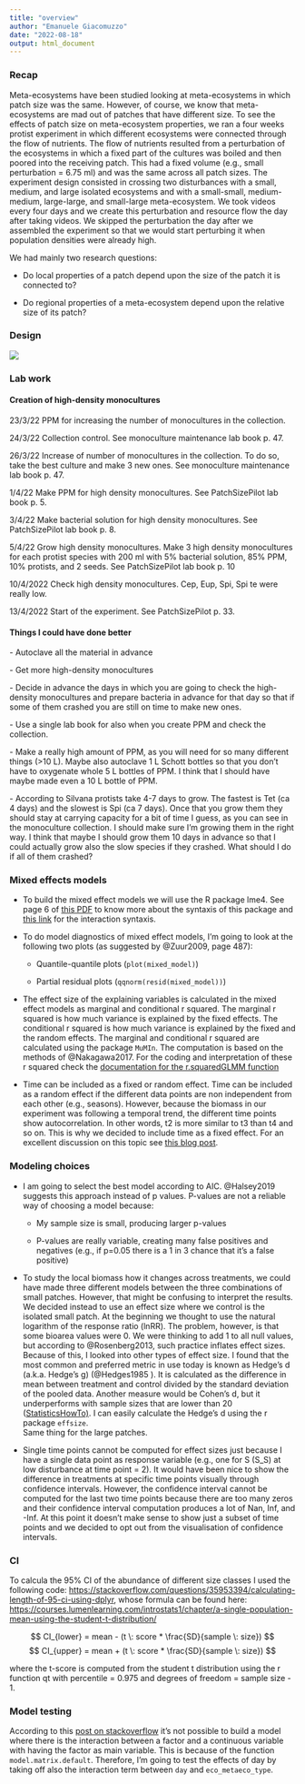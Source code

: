 ```yaml
---
title: "overview"
author: "Emanuele Giacomuzzo"
date: "2022-08-18"
output: html_document
---
```


### Recap

Meta-ecosystems have been studied looking at meta-ecosystems in which patch size was the same. However, of course, we know that meta-ecosystems are mad out of patches that have different size. To see the effects of patch size on meta-ecosystem properties, we ran a four weeks protist experiment in which different ecosystems were connected through the flow of nutrients. The flow of nutrients resulted from a perturbation of the ecosystems in which a fixed part of the cultures was boiled and then poored into the receiving patch. This had a fixed volume (e.g., small perturbation = 6.75 ml) and was the same across all patch sizes. The experiment design consisted in crossing two disturbances with a small, medium, and large isolated ecosystems and with a small-small, medium-medium, large-large, and small-large meta-ecosystem. We took videos every four days and we create this perturbation and resource flow the day after taking videos. We skipped the perturbation the day after we assembled the experiment so that we would start perturbing it when population densities were already high.

We had mainly two research questions:

-   Do local properties of a patch depend upon the size of the patch it is connected to?

-   Do regional properties of a meta-ecosystem depend upon the relative size of its patch?

### Design

![](images/paste-58F5AC73.png)

### Lab work

#### Creation of high-density monocultures

23/3/22 PPM for increasing the number of monocultures in the collection.

24/3/22 Collection control. See monoculture maintenance lab book p. 47.

26/3/22 Increase of number of monocultures in the collection. To do so, take the best culture and make 3 new ones. See monoculture maintenance lab book p. 47.

1/4/22 Make PPM for high density monocultures. See PatchSizePilot lab book p. 5.

3/4/22 Make bacterial solution for high density monocultures. See PatchSizePilot lab book p. 8.

5/4/22 Grow high density monocultures. Make 3 high density monocultures for each protist species with 200 ml with 5% bacterial solution, 85% PPM, 10% protists, and 2 seeds. See PatchSizePilot lab book p. 10

10/4/2022 Check high density monocultures. Cep, Eup, Spi, Spi te were really low.

13/4/2022 Start of the experiment. See PatchSizePilot p. 33.

#### Things I could have done better

\- Autoclave all the material in advance

\- Get more high-density monocultures

\- Decide in advance the days in which you are going to check the high-density monocultures and prepare bacteria in advance for that day so that if some of them crashed you are still on time to make new ones.

\- Use a single lab book for also when you create PPM and check the collection.

\- Make a really high amount of PPM, as you will need for so many different things (\>10 L). Maybe also autoclave 1 L Schott bottles so that you don't have to oxygenate whole 5 L bottles of PPM. I think that I should have maybe made even a 10 L bottle of PPM.

\- According to Silvana protists take 4-7 days to grow. The fastest is Tet (ca 4 days) and the slowest is Spi (ca 7 days). Once that you grow them they should stay at carrying capacity for a bit of time I guess, as you can see in the monoculture collection. I should make sure I'm growing them in the right way. I think that maybe I should grow them 10 days in advance so that I could actually grow also the slow species if they crashed. What should I do if all of them crashed?

### Mixed effects models

-   To build the mixed effect models we will use the R package lme4. See page 6 of [this PDF](https://cran.r-project.org/web/packages/lme4/vignettes/lmer.pdf) to know more about the syntaxis of this package and [this link](https://mspeekenbrink.github.io/sdam-r-companion/linear-mixed-effects-models.html) for the interaction syntaxis.

-   To do model diagnostics of mixed effect models, I'm going to look at the following two plots (as suggested by @Zuur2009, page 487):

    -   Quantile-quantile plots (`plot(mixed_model)`)

    -   Partial residual plots (`qqnorm(resid(mixed_model))`)

-   The effect size of the explaining variables is calculated in the mixed effect models as marginal and conditional r squared. The marginal r squared is how much variance is explained by the fixed effects. The conditional r squared is how much variance is explained by the fixed and the random effects. The marginal and conditional r squared are calculated using the package `MuMIn`. The computation is based on the methods of @Nakagawa2017. For the coding and interpretation of these r squared check the [documentation for the r.squaredGLMM function](https://rdrr.io/cran/MuMIn/man/r.squaredGLMM.html)

-   Time can be included as a fixed or random effect. Time can be included as a random effect if the different data points are non independent from each other (e.g., seasons). However, because the biomass in our experiment was following a temporal trend, the different time points show autocorrelation. In other words, t2 is more similar to t3 than t4 and so on. This is why we decided to include time as a fixed effect. For an excellent discussion on this topic see [this blog post](https://dynamicecology.wordpress.com/2015/11/04/is-it-a-fixed-or-random-effect/).

### Modeling choices

-   I am going to select the best model according to AIC. @Halsey2019 suggests this approach instead of p values. P-values are not a reliable way of choosing a model because:

    -   My sample size is small, producing larger p-values

    -   P-values are really variable, creating many false positives and negatives (e.g., if p=0.05 there is a 1 in 3 chance that it's a false positive)

-   To study the local biomass how it changes across treatments, we could have made three different models between the three combinations of small patches. However, that might be confusing to interpret the results. We decided instead to use an effect size where we control is the isolated small patch. At the beginning we thought to use the natural logarithm of the response ratio (lnRR). The problem, however, is that some bioarea values were 0. We were thinking to add 1 to all null values, but according to @Rosenberg2013, such practice inflates effect sizes. Because of this, I looked into other types of effect size. I found that the most common and preferred metric in use today is known as Hedge's d (a.k.a. Hedge's g) (@Hedges1985 ). It is calculated as the difference in mean between treatment and control divided by the standard deviation of the pooled data. Another measure would be Cohen's d, but it underperforms with sample sizes that are lower than 20 ([StatisticsHowTo)](https://www.statisticshowto.com/hedges-g/). I can easily calculate the Hedge's d using the r package `effsize`.\
    Same thing for the large patches.

-   Single time points cannot be computed for effect sizes just because I have a single data point as response variable (e.g., one for S (S_S) at low disturbance at time point = 2). It would have been nice to show the difference in treatments at specific time points visually through confidence intervals. However, the confidence interval cannot be computed for the last two time points because there are too many zeros and their confidence interval computation produces a lot of Nan, Inf, and -Inf. At this point it doesn't make sense to show just a subset of time points and we decided to opt out from the visualisation of confidence intervals.

### CI

To calcula the 95% CI of the abundance of different size classes I used the following code: <https://stackoverflow.com/questions/35953394/calculating-length-of-95-ci-using-dplyr>, whose formula can be found here: <https://courses.lumenlearning.com/introstats1/chapter/a-single-population-mean-using-the-student-t-distribution/>

$$
CI_{lower} = mean - (t \: score * \frac{SD}{sample \: size})
$$ $$
CI_{upper} = mean + (t \: score * \frac{SD}{sample \: size})
$$

where the t-score is computed from the student t distribution using the r function qt with percentile = 0.975 and degrees of freedom = sample size - 1.

### Model testing

According to this [post on stackoverflow](https://stackoverflow.com/questions/40729701/how-to-use-formula-in-r-to-exclude-main-effect-but-retain-interaction){.uri} it's not possible to build a model where there is the interaction between a factor and a continuous variable with having the factor as main variable. This is because of the function `model.matrix.default`. Therefore, I'm going to test the effects of day by taking off also the interaction term between `day` and `eco_metaeco_type`.
